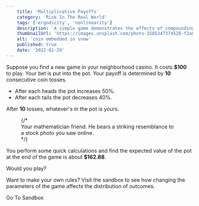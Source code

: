 ```yaml
---
    title: 'Multiplicative Payoffs'
    category: 'Risk In The Real World'
    tags: ['ergodicity', 'nonlinearity']
    description: 'A simple game demonstrates the effects of compounding earnings. Does expected value provide enough information to make a smart decision?'
    thumbnailUrl: 'https://images.unsplash.com/photo-1585347374528-f2a81c8693b3?ixid=MXwxMjA3fDB8MHxwaG90by1wYWdlfHx8fGVufDB8fHw%3D&ixlib=rb-1.2.1&auto=format'
    alt: 'coin embedded in snow'
    published: true
    date: '2022-01-29'
---
```


Suppose you find a new game in your neighborhood casino.
It costs **$100** to play. Your bet is put into the pot. Your
payoff is determined by **10** consecutive coin tosses.

* After each heads the pot <span className="font-extrabold text-green-700">increases 50%</span>.
* After each tails the pot <span className="font-extrabold text-red-600">decreases 40%</span>.

After **10** tosses, whatever's in the pot is yours.

<figure>
    <TailwindImage
        className='h-96 w-full'
        src="https://images.unsplash.com/photo-1585347374528-f2a81c8693b3?ixid=MXwxMjA3fDB8MHxwaG90by1wYWdlfHx8fGVufDB8fHw%3D&ixlib=rb-1.2.1&auto=format"
        alt='coin embedded in snow'
        width={600}
        height={450}
        priority
        unsplash
    />
    {/* <figcaption>
        Your mathematician friend. He bears a striking resemblance to a
        stock photo you saw online.
    </figcaption> */}
</figure>

You perform some quick calculations and find the expected value of the pot at the end of the game is about **$162.88**.

Would you play?

<Chassis>
    <p className="font-bold text-gray-900">
        Want to make your own rules? Visit the sandbox to see how changing
        the parameters of the game affects the distribution of outcomes.
    </p>
    <div className="flex justify-center mt-4 isolate">
        <Link href="/sandboxes/multiplicativePayoffs" className="no-underline hover:bg-blue-600 cursor-pointer inline-flex items-center justify-center px-5 py-3 text-base font-medium text-blue-700 bg-blue-100 border border-transparent rounded-md hover:text-white duration-75 transition-colors">
            Go To Sandbox
        </Link>
    </div>
</Chassis>
